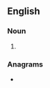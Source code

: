 ==English==

===Noun===
{{head|en|noun plural form}}

# {{plural of|aconite|lang=en}}

===Anagrams===
* {{anagrams|en|a=aceinost|Atencios|acetoins|canoeist|casitone|inactose|sonicate}}